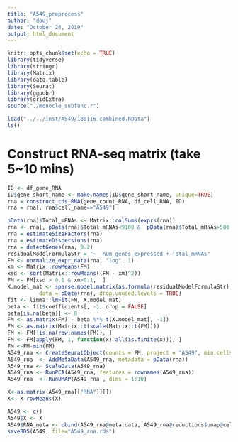```yaml
---
title: "A549_preprocess"
author: "douj"
date: "October 24, 2019"
output: html_document
---
```


```r
knitr::opts_chunk$set(echo = TRUE)
library(tidyverse)
library(stringr)
library(Matrix)
library(data.table)
library(Seurat)
library(ggpubr)
library(gridExtra)
source("./monocle_subfunc.r")
```

```r
load("../../inst/A549/180116_combined.RData")
ls()
```
# Construct RNA-seq matrix (take 5~10 mins)  

```r

ID <- df_gene_RNA
ID$gene_short_name <- make.names(ID$gene_short_name, unique=TRUE)
rna = construct_cds_RNA(gene_count_RNA, df_cell_RNA, ID)
rna = rna[, rna$cell_name=="A549"]

pData(rna)$Total_mRNAs <- Matrix::colSums(exprs(rna))
rna <- rna[, pData(rna)$Total_mRNAs<9100 &  pData(rna)$Total_mRNAs>500 &pData(rna)$source=="Human"]
rna = estimateSizeFactors(rna)
rna = estimateDispersions(rna)
rna = detectGenes(rna, 0.2)
residualModelFormulaStr = "~  num_genes_expressed + Total_mRNAs"
FM <- normalize_expr_data(rna, "log", 1)
xm <- Matrix::rowMeans(FM)
xsd <- sqrt(Matrix::rowMeans((FM - xm)^2))
FM <- FM[xsd > 0.1 & xm>0.1,  ]
X.model_mat <- sparse.model.matrix(as.formula(residualModelFormulaStr), 
          data = pData(rna), drop.unused.levels = TRUE)
fit <- limma::lmFit(FM, X.model_mat)
beta <- fit$coefficients[, -1, drop = FALSE]
beta[is.na(beta)] <- 0
FM <- as.matrix(FM) - beta %*% t(X.model_mat[, -1])
FM <- as.matrix(Matrix::t(scale(Matrix::t(FM))))
FM <- FM[!is.na(row.names(FM)), ]
FM <- FM[apply(FM, 1, function(x) all(is.finite(x))), ]
FM <-FM-min(FM)
A549_rna <- CreateSeuratObject(counts = FM, project = "A549", min.cells = 0, min.features = 0)
A549_rna  <- AddMetaData(A549_rna, metadata = pData(rna))
A549_rna <- ScaleData(A549_rna)
A549_rna <- RunPCA(A549_rna, features = rownames(A549_rna))
A549_rna  <- RunUMAP(A549_rna , dims = 1:10)

X<-as.matrix(A549_rna[["RNA"]][])
X<- X-rowMeans(X)

A549 <- c()
A549$X <- X
A549$RNA_meta <- cbind(A549_rna@meta.data, A549_rna@reductions$umap@cell.embeddings[,c(1,2)])
saveRDS(A549, file="A549_rna.rds")
```
